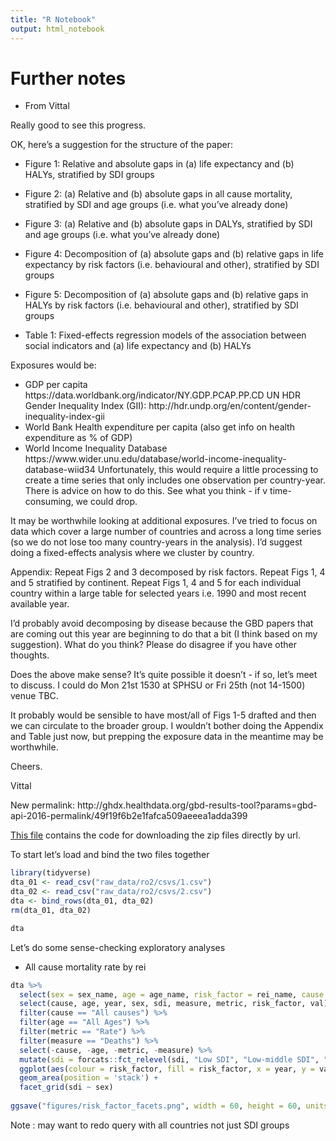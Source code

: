 ```yaml
---
title: "R Notebook"
output: html_notebook
---
```


# Further notes 

* From Vittal

Really good to see this progress. 

OK, here's a suggestion for the structure of the paper:

* Figure 1: Relative and absolute gaps in (a) life expectancy and (b) HALYs, stratified by SDI groups
* Figure 2: (a) Relative and (b) absolute gaps in all cause mortality, stratified by SDI and age groups (i.e. what you've already done) 
* Figure 3: (a) Relative and (b) absolute gaps in DALYs, stratified by SDI and age groups (i.e. what you've already done)
* Figure 4: Decomposition of (a) absolute gaps and (b) relative gaps in life expectancy by risk factors (i.e. behavioural and other), stratified by SDI groups
* Figure 5: Decomposition of (a) absolute gaps and (b) relative gaps in HALYs by risk factors (i.e. behavioural and other), stratified by SDI groups

* Table 1: Fixed-effects regression models of the association between social indicators and (a) life expectancy and (b) HALYs


Exposures would be: 

* GDP per capita  https://data.worldbank.org/indicator/NY.GDP.PCAP.PP.CD
UN HDR Gender Inequality Index (GII): http://hdr.undp.org/en/content/gender-inequality-index-gii
* World Bank Health expenditure per capita (also get info on health expenditure as % of GDP)
* World Income Inequality Database  https://www.wider.unu.edu/database/world-income-inequality-database-wiid34  Unfortunately, this would require a little processing to create a time series that only includes one observation per country-year. There is advice on how to do this. See what you think - if v time-consuming, we could drop. 

It may be worthwhile looking at additional exposures. I've tried to focus on data which cover a large number of countries and across a long time series (so we do not lose too many country-years in the analysis). I'd suggest doing a fixed-effects analysis where we cluster by country. 

Appendix: Repeat Figs 2 and 3 decomposed by risk factors. Repeat Figs 1, 4 and 5 stratified by continent. Repeat Figs 1, 4 and 5 for each individual country within a large table for selected years i.e. 1990 and most recent available year. 

I'd probably avoid decomposing by disease because the GBD papers that are coming out this year are beginning to do that a bit (I think based on my suggestion). What do you think? Please do disagree if you have other thoughts. 

Does the above make sense? It's quite possible it doesn't - if so, let's meet to discuss. I could do Mon 21st 1530 at SPHSU or Fri 25th (not 14-1500) venue TBC. 

It probably would be sensible to have most/all of Figs 1-5 drafted and then we can circulate to the broader group. I wouldn't bother doing the Appendix and Table just now, but prepping the exposure data in the meantime may be worthwhile. 

Cheers.

Vittal


New permalink: 
http://ghdx.healthdata.org/gbd-results-tool?params=gbd-api-2016-permalink/49f19f6b2e1fafca509aeeea1adda399

[This file](./download_ro2_csv_files_directly.R) contains the code for downloading the zip files directly by url. 

To start let's load and bind the two files together
```r
library(tidyverse)
dta_01 <- read_csv("raw_data/ro2/csvs/1.csv")
dta_02 <- read_csv("raw_data/ro2/csvs/2.csv")
dta <- bind_rows(dta_01, dta_02)
rm(dta_01, dta_02)

dta
```

Let's do some sense-checking exploratory analyses 

* All cause mortality rate by rei

```r
dta %>% 
  select(sex = sex_name, age = age_name, risk_factor = rei_name, cause = cause_name, sdi = location_name, measure = measure_name, metric = metric_name, year = year, val) %>% 
  select(cause, age, year, sex, sdi, measure, metric, risk_factor, val) %>% 
  filter(cause == "All causes") %>% 
  filter(age == "All Ages") %>% 
  filter(metric == "Rate") %>% 
  filter(measure == "Deaths") %>% 
  select(-cause, -age, -metric, -measure) %>% 
  mutate(sdi = forcats::fct_relevel(sdi, "Low SDI", "Low-middle SDI", "Middle SDI", "High-middle SDI", "High SDI")) %>% 
  ggplot(aes(colour = risk_factor, fill = risk_factor, x = year, y = val)) + 
  geom_area(position = 'stack') + 
  facet_grid(sdi ~ sex)
  
ggsave("figures/risk_factor_facets.png", width = 60, height = 60, units = "cm", dpi = 150)

```

Note : may want to redo query with all countries not just SDI groups 